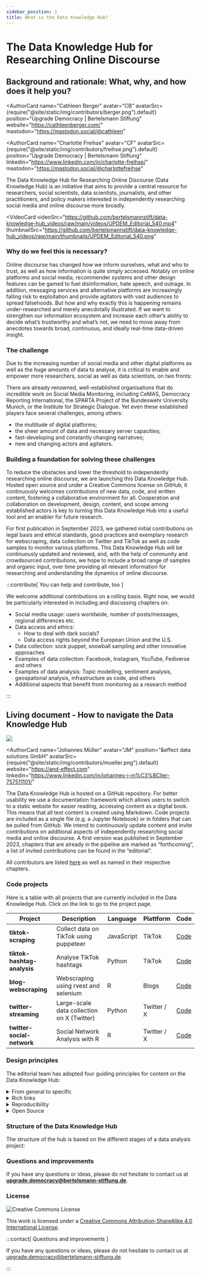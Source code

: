 ```yaml
---
sidebar_position: 1
title: What is the Data Knowledge Hub?
---
```


# The Data Knowledge Hub for Researching Online Discourse

## Background and rationale: What, why, and how does it help you?


<AuthorCard
  name="Cathleen Berger"
  avatar="CB"
  avatarSrc={require("@site/static/img/contributors/berger.png").default}
  position="Upgrade Democracy | Bertelsmann Stiftung"
  website="https://cathleenberger.com/"
  mastodon="https://mastodon.social/@cathleen"
></AuthorCard>

<AuthorCard
  name="Charlotte Freihse"
  avatar="CF"
  avatarSrc={require("@site/static/img/contributors/freihse.png").default}
  position="Upgrade Democracy | Bertelsmann Stiftung"
  linkedin="https://www.linkedin.com/in/charlotte-freihse/"
  mastodon="https://mastodon.social/@charlottefreihse"
></AuthorCard>

The Data Knowledge Hub for Researching Online Discourse (Data Knowledge Hub) is an initiative that aims to provide a central resource for researchers, social scientists, data scientists, journalists, and other practitioners, and policy makers interested in independently researching social media and online discourse more broadly.

<VideoCard
  videoSrc="https://github.com/bertelsmannstift/data-knowledge-hub_videos/raw/main/videos/UPDEM_Editorial_540.mp4"
  thumbnailSrc="https://github.com/bertelsmannstift/data-knowledge-hub_videos/raw/main/thumbnails/UPDEM_Editorial_540.png"
></VideoCard>

### Why do we feel this is necessary?

Online discourse has changed how we inform ourselves, what and who to trust, as well as how information is quite simply accessed. Notably on online platforms and social media, recommender systems and other design features can be gamed to fuel disinformation, hate speech, and outrage. In addition, messaging services and alternative platforms are increasingly falling risk to exploitation and provide agitators with vast audiences to spread falsehoods. But how and why exactly this is happening remains under-researched and merely anecdotally illustrated. If we want to strengthen our information ecosystem and increase each other’s ability to decide what’s trustworthy and what’s not, we need to move away from anecdotes towards broad, continuous, and ideally real-time data-driven insight.

### The challenge

Due to the increasing number of social media and other digital platforms as well as the huge amounts of data to analyse, it is critical to enable and empower more researchers, social as well as data scientists, on two fronts:

<IconList>
  <IconListItem text="To conduct independent research of social media and online discourse on a technical level" icon="/img/icons/placeholder.svg" blob="/img/icons/blue-blob-1.svg" />
  <IconListItem text="To assess the data from a socio-political context" icon="/img/icons/placeholder.svg" blob="/img/icons/green-blob-1.svg" />
</IconList>

There are already renowned, well-established organisations that do incredible work on Social Media Monitoring, including CeMAS, Democracy Reporting International, the SPARTA Project of the Bundeswehr University Munich, or the Institute for Strategic Dialogue. Yet even these established players face several challenges, among others:

- the multitude of digital platforms;
- the sheer amount of data and necessary server capacities;
- fast-developing and constantly changing narratives;
- new and changing actors and agitators.

### Building a foundation for solving these challenges

To reduce the obstacles and lower the threshold to independently researching online discourse, we are launching this Data Knowledge Hub. Hosted open source and under a Creative Commons license on GitHub, it continuously welcomes contributions of new data, code, and written content, fostering a collaborative environment for all. Cooperation and collaboration on development, design, content, and scope among established actors is key to turning this Data Knowledge Hub into a useful tool and an enabler for future research.

For first publication in September 2023, we gathered initial contributions on legal basis and ethical standards, good practices and exemplary research for webscraping, data collection on Twitter and TikTok as well as code samples to monitor various platforms. This Data Knowledge Hub will be continuously updated and reviewed, and, with the help of community and crowdsourced contributions, we hope to include a broad range of samples and organic input, over time providing all relevant information for researching and understanding the dynamics of online discourse.

:::contribute[ You can help and contribute, too ]

We welcome additional contributions on a rolling basis. Right now, we would be particularly interested in including and discussing chapters on:

- Social media usage: users worldwide, number of posts/messages, regional differences etc.
- Data access and ethics:
  - How to deal with dark socials?
  - Data access rights beyond the European Union and the U.S.
- Data collection: sock puppet, snowball sampling and other innovative approaches
- Examples of data collection: Facebook, Instagram, YouTube, Fediverse and others
- Examples of data analysis: Topic modelling, sentiment analysis, geospational analysis, infrastructure as code, and others
- Additional aspects that benefit from monitoring as a research method

:::

## Living document - How to navigate the Data Knowledge Hub

![](/img/section-living-document-visual.png)

<AuthorCard
  name="Johannes Müller"
  avatar="JM"
  position="&effect data solutions GmbH"
  avatarSrc={require("@site/static/img/contributors/mueller.png").default}
  website="https://and-effect.com"
  linkedin="https://www.linkedin.com/in/johannes-j-m%C3%BCller-757511101/"
></AuthorCard>

The Data Knowledge Hub is hosted on a GitHub repository. For better usability we use a documentation framework which allows users to switch to a static website for easier reading, accessing content as a digital book. This means that all text content is created using Markdown. Code projects are included as a single file (e.g. a Jupyter Notebook) or in folders that can be pulled from GitHub. We intend to continuously update content and invite contributions on additional aspects of independently researching social media and online discourse. A first version was published in September 2023, chapters that are already in the pipeline are marked as “forthcoming”, a list of invited contributions can be found in the “editorial”.

All contributors are listed [here](contribute/06_02_community) as well as named in their respective chapters.

### Code projects

Here is a table with all projects that are currently included in the Data Knowledge Hub. Click on the link to go to the project page.

| Project                   | Description                            | Language                                                                                                                                                | Plattform   | Code |
| ------------------------- | -------------------------------------- | ------------------------------------------------------------------------------------------------------------------------------------------------------- | ----------- | ---- |
| **tiktok-scraping**         | Collect data on TikTok using puppeteer |  JavaScript                  | TikTok      | [Code](https://github.com/bertelsmannstift/data-knowledge-hub/tree/main/projects/tiktok-hashtags) |
| **tiktok-hashtag-analysis** | Analyse TikTok hashtags                |  Python | TikTok      | [Code](https://github.com/bertelsmannstift/data-knowledge-hub/tree/main/projects/tiktok-hashtags) |
| **blog-webscraping**        | Webscraping using rvest and selenium   |  R                                                                         | Blogs       | [Code](https://github.com/bertelsmannstift/data-knowledge-hub/tree/main/projects/website-scraping) |
| **twitter-streaming**       | Large-scale data collection on X (Twitter) |  Python | Twitter / X | [Code](https://github.com/UnibwSparta/twitterapi) |
| **twitter-social-network**  | Social Network Analysis with R         |  R                                                                         | Twitter / X | [Code](https://github.com/bertelsmannstift/data-knowledge-hub/tree/main/projects/social-network-analysis) |

### Design principles

The editorial team has adopted four guiding principles for content on the Data Knowledge Hub:

<details>
  <summary>From general to specific</summary>

  Cater to different target groups by starting each chapter with a general and easy-to-follow introduction. More specific topics such as content on use cases, projects, or code examples will be added throughout the project. We use three labels to indicate difficulty that will help users to orientate themselves: no code, beginners, advanced.
</details>
<details>
  <summary>Rich links</summary>

  Enable non-linear interaction with internal and external links, highlighting diverse initiatives, projects, or code libraries.
</details>
<details>
  <summary>Reproducibility</summary>

  For code examples, we focus on Python and R due to their widespread use in data science (however use cases in other languages are also welcome such as JavaScript, Julia or Rust). All code should be reproducible.
</details>
<details>
  <summary>Open Source</summary>

  Content and code will be accessible on GitHub under a CC BY License.
</details>


### Structure of the Data Knowledge Hub

The structure of the hub is based on the different stages of a data analysis project:

<IconList>
  <IconListItem text="Overview of legal and ethical considerations as well as tools you may use during your project." title="Getting started" icon="/img/icons/Icon_Start.png" blob="/img/icons/blue-blob-1.svg" link="get-started" />
  <IconListItem text="Information on data access options available for each platform." title="Data access and permissions" icon="/img/icons/Icon_Data-Access.png" blob="/img/icons/blue-blob-2.svg" link="data-access" />
  <IconListItem text="Summary of data collection methods and tools, along with challenges, limitations, and potential." title="Data collection methods" icon="/img/icons/Icon_Data-Collect.png" blob="/img/icons/blue-blob-3.svg" link="data-collection" />
  <IconListItem text="Introduction to research designs and methods like natural language processing, network analysis, and machine learning." title="Data analysis projects" icon="/img/icons/Icon_Data-Analyse.png" blob="/img/icons/blue-blob-4.svg" link="data-analysis" />
  <IconListItem text="Overview of literature and selected research and studies." title="Literature and illustrative research" icon="/img/icons/Icon_Literature.svg" blob="/img/icons/blue-blob-5.svg" link="literature" />
  <IconListItem text="Now it's your turn. Information on how you can support us and make your research available to the data knowledge community." title="How to contribute?" icon="/img/icons/Icon_Contribute.png" blob="/img/icons/blue-blob-6.svg" link="contribute/06_01_how-to-contribute" />
</IconList>


### Questions and improvements

If you have any questions or ideas, please do not hesitate to contact us at **[upgrade.democracy@bertelsmann-stiftung.de](mailto:upgrade.democracy@bertelsmann-stiftung.de)**.

### License

![Creative Commons License](https://licensebuttons.net/l/by-sa/4.0/88x31.png)

This work is licensed under a [Creative Commons Attribution-ShareAlike 4.0 International License](https://creativecommons.org/licenses/by-sa/4.0/).

:::contact[ Questions and improvements ]

If you have any questions or ideas, please do not hesitate to contact us at <a href="mailto:upgrade.democracy@bertelsmann-stiftung.de" class="email-link"> upgrade.democracy@bertelsmann-stiftung.de</a>.

:::